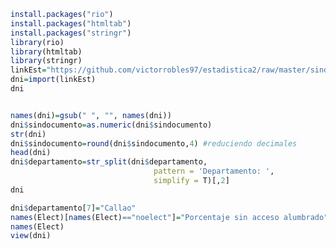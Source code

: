 

```r
install.packages("rio")
install.packages("htmltab")
install.packages("stringr")
library(rio)
library(htmltab)
library(stringr)
linkEst="https://github.com/victorrobles97/estadistica2/raw/master/sindni.xlsx"
dni=import(linkEst)
dni



```



```r

names(dni)=gsub(" ", "", names(dni))
dni$sindocumento=as.numeric(dni$sindocumento) 
str(dni)
dni$sindocumento=round(dni$sindocumento,4) #reduciendo decimales
head(dni)
dni$departamento=str_split(dni$departamento,
                                pattern = 'Departamento: ',
                                simplify = T)[,2]
dni
```

```r

dni$departamento[7]="Callao"
names(Elect)[names(Elect)=="noelect"]="Porcentaje sin acceso alumbrado"
names(Elect)
view(dni)
```